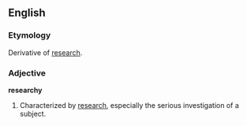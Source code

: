 ==English==

===Etymology===
Derivative of [[research]].

===Adjective===
'''researchy'''

# Characterized by [[research]], especially the serious investigation of a subject.
#:''{{{2|Michelle's new job is researchy.}}}''